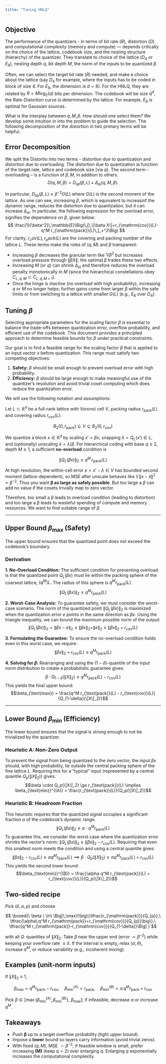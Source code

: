 ```yaml
---
title: "Tuning HNLQ"
---
```


## Objective

The performance of the quantizers - in terms of bit rate ($R$), distortion ($D$) and computational complexity (memory and compute) — depends critically on the choice of the lattice, codebook size, and the nesting structure (hierarchy) of the quantizer. They translate to choice of the lattice ($D_4$ or $E_8$), nesting depth $q$, bit depth $M$, the norm of the inputs to be quantized $\beta$. 

Often, we can select the target bit rate ($R$) needed, and make a choice about the lattice (say $D_4$ for example, where the inputs has to be coded in block of size 4. For $E_8$, the dimension is $d=8$). For the HNLQ, they are related by $R = M\log_2(q)$ bits per dimension. The codebook will be size $q^d$, the Rate-Distortion curve is determined by the lattice. For example, $E_8$ is optimal for Gaussian sources.


What is the interplay between $q,M, \beta$. How should one select them? We develop some intuition in into the problem to guide the selection. The following decomposition of the distortion in two primary terms will be helpful.

## Error Decomposition

We split the Distortio into two terms - distortion due to quantization and distortion due to overloading.
The distortion due to quantization ia function of the target rate, lattice and codebook size (via $q$). The second term - overloading -- is a function of $\beta, M$, in addition to others.
$$
D(q,M,\beta)=D_{\mathrm{lat}}(\beta,L)+\Delta_{\mathrm{ol}}(q,M,\beta).
$$

In particular, $D_{\mathrm{lat}}(\beta,L) \approx \beta^{-2}G(L)$ where $G(L)$ is the second moment of the lattice. As one can see, increasing $\beta$, which is equivalent to increasinf the dynamic range, reduces the distortion due to quantization, but it can increase $\Delta_{\mathrm{ol}}$. In particular, the following expression for the overload error, signifies the dependence on $\beta$, given below:
$$
\frac{1}{\beta^2}\,\mathbb{E}\Big(\,[\,\|\beta X\|+r_{\mathrm{cov}}(L)-q^M r_{\mathrm{pack}}(L)\,]_+^2\Big)
$$
For clarity, $r_cov(L), r_pack(L)$ are the covering and packing number of the lattice $L$. These terms make the roles of $(q,M)$ and $\beta$ transparent:

-   Increasing $\beta$ decreases the granular term like $1/\beta^2$ but increases overload pressure through $\|\beta X\|$;
    the optimal $\beta$ trades these two effects.
-   Increasing $M$ (or $q$) can shrink $\Delta_{\mathrm{ol}}$  and therefore reduces the overload penalty
    monotonically in $M$ (since the hierarchical constellations obey $C_{L,q,M}\subset C_{L,q,M+1}$).
-   Once the hinge is *inactive* (no overload with high probability), increasing $q$ or $M$ no longer helps; further gains come from larger $\beta$ within the safe limits or from switching to a lattice with smaller $G(L)$ (e.g., $E_8$ over $D_4$).



## Tuning $\beta$

Selecting appropriate parameters for the scaling factor $\beta$ is essential to balance the trade-offs between quantization error, overflow probability, and efficient use of the codebook. This document provides a principled approach to determine feasible bounds for $\beta$ under practical constraints.

Our goal is to find a feasible range for the scaling factor $\beta$ that is applied to an input vector $x$ before quantization. This range must satisfy two competing objectives:

1.  **Safety:** $\beta$ should be small enough to prevent overload error with high probability.
2.  **Efficiency:** $\beta$ should be large enough to make meaningful use of the quantizer's resolution and avoid trivial coset computing which does reduce the quantization error.

We will use the following notation and assumptions:

Let $L \subset \mathbb{R}^d$ be a full-rank lattice with Voronoi cell $V$, packing radius $r_{\mathrm{pack}}(L)$ and covering radius $r_{\mathrm{cov}}(L)$:

$$
B_2(0, r_{\mathrm{pack}}) \subseteq V \subseteq B_2(0, r_{\mathrm{cov}})
$$

We quantize a block $x \in \mathbb{R}^d$ by scaling $x'=\beta x$, snapping $\lambda=Q_L(x') \in L$, and (optionally) unscaling $\hat{x}=\lambda/\beta$. For hierarchical coding with base $q \ge 2$, depth $M \ge 1$, a sufficient **no-overload** condition is

$$
\|Q_L(\beta x)\|_2 \le q^M\, r_{\mathrm{pack}}(L)
$$

At high resolution, the within-cell error $e=x'-\lambda \in V$ has bounded second moment (lattice-dependent), so MSE after unscale behaves like $\mathbb{E}\|x-\hat{x}\|^2 \propto \beta^{-2}$. Thus you want **β as large as safely possible**. But too large a $\beta$ can add no value if the cosets trivially map to zero vector. 

Therefore, too small a $\beta$ leads to overload condition (leading to distortion) and too large a $\beta$ leads to wasteful spending of compute and memory resources. We want to find suitable range of $\beta$.

---

## Upper Bound $\beta_{\text{max}}$ (Safety)

The upper bound ensures that the quantized point does not exceed the codebook's boundary.

### Derivation

**1. No-Overload Condition:** The sufficient condition for preventing overload is that the quantized point $Q_L(\beta x)$ must lie within the packing sphere of the coarsest lattice, $(q^M)L$. The radius of this sphere is $q^M r_{\text{pack}}(L)$.
$$\|Q_L(\beta x)\|_2 \le q^M r_{\text{pack}}(L)$$

**2. Worst-Case Analysis:** To guarantee safety, we must consider the worst-case scenario. The norm of the quantized point $\|Q_L(\beta x)\|_2$ is maximized when the quantization error $e$ points in the same direction as $\beta x$. Using the triangle inequality, we can bound the maximum possible norm of the output:
$$\|Q_L(\beta x)\|_2 = \|\beta x - e\|_2 \le \|\beta x\|_2 + \|e\|_2 \le \|\beta x\|_2 + r_{\text{cov}}(L)$$

**3. Formulating the Guarantee:** To ensure the no-overload condition holds even in this worst case, we require:
$$\|\beta x\|_2 + r_{\text{cov}}(L) \le q^M r_{\text{pack}}(L)$$

**4. Solving for $\beta$:** Rearranging and using the $(1-\delta)$-quantile of the input norm distribution to create a probabilistic guarantee gives:
$$\beta \cdot Q_{1-\delta}(\|X\|_2) \le q^M r_{\text{pack}}(L) - r_{\text{cov}}(L)$$
This yields the final upper bound:
$$\beta_{\text{max}} = \frac{q^M r_{\text{pack}}(L) - r_{\text{cov}}(L)}{Q_{1-\delta}(\|X\|_2)}$$

---

## Lower Bound $\beta_{\text{min}}$ (Efficiency)

The lower bound ensures that the signal is strong enough to not be trivialized by the quantizer.

### Heuristic A: Non-Zero Output

To prevent the signal from being quantized to the zero vector, the input $\beta x$ should, with high probability, lie outside the central packing sphere of the fine lattice $L$. Requiring this for a "typical" input (represented by a central quantile $Q_p(\|X\|_2)$) gives:
$$\beta \cdot Q_p(\|X\|_2) \ge r_{\text{pack}}(L) \implies \beta_{\text{min}}^{(A)} = \frac{r_{\text{pack}}(L)}{Q_p(\|X\|_2)}$$

### Heuristic B: Headroom Fraction

This heuristic requires that the quantized signal occupies a significant fraction $\alpha$ of the codebook's dynamic range.
$$\|Q_L(\beta x)\|_2 \ge \alpha \cdot q^M r_{\text{pack}}(L)$$
To guarantee this, we consider the worst case where the quantization error shrinks the vector's norm: $\|Q_L(\beta x)\|_2 \ge \|\beta x\|_2 - r_{\text{cov}}(L)$. Requiring that even this smallest norm meets the condition and using a central quantile gives:
$$\|\beta x\|_2 - r_{\text{cov}}(L) \ge \alpha q^M r_{\text{pack}}(L) \implies \beta \cdot Q_p(\|X\|_2) \ge \alpha q^M r_{\text{pack}}(L) + r_{\text{cov}}(L)$$
This yields the second lower bound:
$$\beta_{\text{min}}^{(B)} = \frac{\alpha q^M r_{\text{pack}}(L) + r_{\text{cov}}(L)}{Q_p(\|X\|_2)}$$


## Two-sided recipe

Pick $(\delta,\alpha,p)$ and choose

$$
\boxed{\
\beta \ \in\
\Big[\,\max\!\big\{\tfrac{r_{\mathrm{pack}}}{Q_{p}},\ \tfrac{\alpha\,q^M r_{\mathrm{pack}}+r_{\mathrm{cov}}}{Q_{p}}\big\},\ 
\tfrac{q^M r_{\mathrm{pack}}-r_{\mathrm{cov}}}{Q_{1-\delta}}\Big]
}
$$

with all $Q_{\cdot}$ quantiles of $\|X\|_2$. Take $\beta$ near the upper end (error $\propto \beta^{-2}$) while keeping your overflow rate $\le\delta$. If the interval is empty, relax $(\alpha,\theta)$, increase $q^M$, or reduce variability (e.g., incoherent mixing).

## Examples (unit-norm inputs)

If $\|X\|_2 \equiv 1$,

$$
\beta_{\max} = q^M r_{\mathrm{pack}} - r_{\mathrm{cov}},\quad
\beta_{\min}^{(A)} = r_{\mathrm{pack}},\quad
\beta_{\min}^{(B)} = \alpha\, q^M r_{\mathrm{pack}} + r_{\mathrm{cov}}
$$

Pick $\beta \in \big[\max\{\beta_{\min}^{(A)},\beta_{\min}^{(B)}\},\ \beta_{\max}\big]$; if infeasible, decrease $\alpha$ or increase $q^M$.

## Takeaways

-   Push **β** up to a target overflow probability (tight upper bound).\
-   Impose a **lower** bound so layers carry information (avoid trivial zeros).\
-   With fixed $(q,M)$, MSE $\sim \beta^{-2}$; if feasible window is small, prefer increasing **(M)** (keep $q=2$) over enlarging $q$. Enlarging $q$ exponentially increases the computational complexity.
